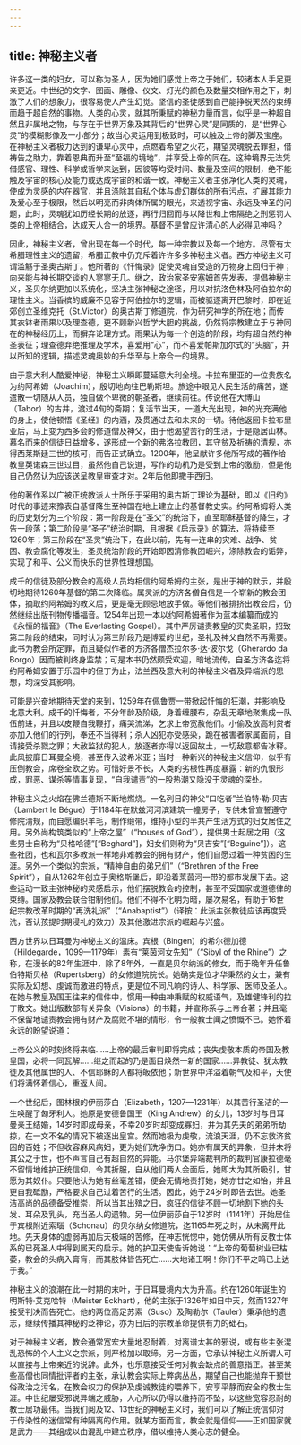 ```yaml
---
---
---
```

title: 神秘主义者
---




许多这一类的妇女，可以称为圣人，因为她们感觉上帝之于她们，较诸本人手足更亲更近。中世纪的文字、图画、雕像、仪文、灯光的颜色及数量交相作用之下，刺激了人们的想象力，很容易使人产生幻觉。坚信的圣徒感到自己能挣脱天然的束缚而趋于超自然的事物。人类的心灵，就其所秉赋的神秘力量而言，似乎是一种超自然且非属地之物，与存在于世界万象及其背后的“世界心灵”是同质的，是“世界心灵”的模糊影像及一小部分；故当心灵运用到极致时，可以触及上帝的脚及宝座。在神秘主义者极力达到的谦卑心灵中，点燃着希望之火花，期望灵魂脱去罪担，借祷告之助力，靠着恩典而升至“至福的境地”，并享受上帝的同在。这种境界无法凭借感官、理性、科学或哲学来达到，因彼等均受时间、数量及空间的限制，绝不能触及宇宙的核心及能力或达成宇宙的和谐一致。神秘主义者主张净化人类的灵魂，使成为灵感的内在器官，并且涤除其自私个体与虚幻群体的所有污点，扩展其能力及爱心至于极限，然后以明亮而非肉体所属的眼光，来透视宇宙、永远及神圣的问题，此时，灵魂犹如历经长期的放逐，再行归回而与以降世和上帝隔绝之刑惩罚人类的上帝相结合，达成天人合一的境界。基督不是曾应许清心的人必得见神吗？

因此，神秘主义者，曾出现在每一个时代，每一种宗教以及每一个地方。尽管有大希腊理性主义的遗留，希腊正教中仍充斥着许许多多神秘主义者。西方神秘主义可谓滥觞于圣奥古斯丁。他所著的《忏悔录》促使灵魂自受造的万物身上回归于神；向来能与神长期交谈的人寥寥无几。继之，政治家圣安塞姆首先发表，提倡神秘主义，圣贝尔纳更加以系统化，坚决主张神秘之途径，用以对抗洛色林及阿伯拉尔的理性主义。当香槟的威廉不见容于阿伯拉尔的逻辑，而被驱逐离开巴黎时，即在近郊创立圣维克托（St.Victor）的奥古斯丁修道院，作为研究神学的所在地；而传其衣钵者雨果以及理查德，更不顾新兴哲学大胆的挑战，仍然将宗教建立于与神同在的神秘经历上，而摒弃论理方式。雨果认为每一个创造的阶段，均有超自然的神圣表征；理查德弃绝推理及学术，喜爱用“心”，而不喜爱帕斯加尔式的“头脑”，并以所知的逻辑，描述灵魂奥妙的升华至与上帝合一的境界。

由于意大利人酷爱神秘，神秘主义瞬即蔓延意大利全境。卡拉布里亚的一位贵族名为约阿希姆（Joachim），殷切地向往巴勒斯坦。旅途中眼见人民生活的痛苦，遂遣散一切随从人员，独自做个卑微的朝圣者，继续前往。传说他在大博山（Tabor）的古井，渡过4旬的斋期；复活节当天，一道大光出现，神的光充满他的身上，使他顿悟《圣经》的内涵，及贯通过去和未来的一切。待他返回卡拉布里亚后，马上变为西多会的修道僧及神父，由于他渴望苦行的生活，于是隐居山林。慕名而来的信徒日益增多，遂形成一个新的弗洛拉教团，其守贫及祈祷的清规，亦得西莱斯廷三世的核可，而告正式确立。1200年，他呈献许多他所写成的著作给教皇英诺森三世过目，虽然他自己说道，写作的动机乃是受到上帝的激励，但是他自己仍然认为应该送呈教皇审查才对。2年后他即撒手西归。

他的著作系以广被正统教派人士所乐于采用的奥古斯丁理论为基础，即以《旧约》时代的事迹来豫表自基督降生至神国在地上建立止的基督教史实。约阿希姆将人类的历史划分为三个阶段：第一阶段是在“圣父”的统治下，直至耶稣基督的降生，才告一段落；第二阶段是“圣子”统治时期，且根据《启示录》的算法，将持续至1260年；第三阶段在“圣灵”统治下，在此以前，先有一连串的灾难、战争、贫困、教会腐化等发生，圣灵统治阶段的开始即因清修教团崛兴，涤除教会的诟弊，实现了和平、公义而快乐的世界性理想国。

成千的信徒及部分教会的高级人员均相信约阿希姆的主张，是出于神的默示，并殷切地期待1260年基督的第二次降临。属灵派的方济各僧自信是一个崭新的教会团体，摘取约阿希姆的教义后，更是毫无顾忌地放手做。等他们被排挤出教会后，仍然继续出版刊物传播福音。1254年出现一本以约阿希姆著作为蓝本编纂而成的《永恒的福音》（The Everlasting Gospel）。其中严厉谴责教皇的买卖圣职，招致第二阶段的结束，同时认为第三阶段乃是博爱的世纪，圣礼及神父自然不再需要。此书为教会所定罪，而且疑似作者的方济各僧杰拉尔多·达·波尔戈（Gherardo da Borgo）因而被判终身监禁；可是本书仍然颇受欢迎，暗地流传。自圣方济各迄将约阿希姆安置于乐园中的但丁为止，法兰西及意大利的神秘主义者及异端派的思想，均深受其影响。

可能是兴奋地期待天堂的来到，1259年在佩鲁贾一带掀起忏悔的狂潮，并影响及北意大利。成千的忏悔者，不分年龄及阶级，身着缠腰布，杂乱无章地聚集成一队伍前进，并且以皮鞭自我鞭打，痛哭流涕，乞求上帝宽赦他们。小偷及放高利贷者亦加入他们的行列，奉还不当得利；杀人凶犯亦受感染，跪在被害者家属面前，自请接受杀戮之罪；大赦监狱的犯人，放逐者亦得以返回故土，一切敌意都告冰释。此风披靡日耳曼全境，甚至传入波希米亚；当时一种新兴的神秘主义信仰，似乎有压倒教会，席卷全欧之势。可惜好景不长，人类的劣根性再度暴露：新的仇恨形成，罪恶、谋杀等情事复现，“自我谴责”的一股热潮又隐没于灵魂的深处。

神秘主义之火焰在佛兰德斯不断地燃烧。一名列日的神父“口吃者”兰伯特·勒·贝吉（Lambert le Bégue）于1184年在默兹河河滨建筑一幢房子，专供未曾宣誓遵守修院清规，而自愿编织羊毛，制作缎带，维持小型的半共产生活方式的妇女居住之用。另外尚构筑类似的“上帝之屋”（“houses of God”），提供男士起居之用（这些男士自称为“贝格哈德”[“Beghard”]，妇女们则称为“贝吉安”[“Beguine”]）。这些社团，也和瓦尔多教派一样地非难教会的拥有财产，他们自愿过着一种贫困的生涯。另外一个类似的宗派，“精神自由的弟兄们”（“Brethren of the Free Spirit”），自从1262年创立于奥格斯堡后，即沿着莱茵河一带的都市发展下去。这些运动一致主张神秘的灵感启示，他们摆脱教会的控制，甚至不受国家或道德律的束缚。国家及教会联合钳制他们。他们不得不化明为暗，屡次易名，有助于16世纪宗教改革时期的“再洗礼派”（“Anabaptist”）（译按：此派主张教徒应该再度受洗，否认孩提时期浸礼的效力）及其他激进宗派的崛起与兴盛。

西方世界以日耳曼为神秘主义的温床。宾根（Bingen）的希尔德加德（Hildegarde，1099—1179年）素有“莱茵河女先知”（“Sibyl of the Rhine”）之称，在漫长的82年生涯中，除了8年外，一直是贝尔纳派的修女，而于晚年升任鲁伯特斯贝格（Rupertsberg）的女修道院院长。她确实是位才华秉然的女士，兼有实际及幻想、虔诚而激进的特点，更是位不同凡响的诗人、科学家、医师及圣人。在她与教皇及国王往来的信件中，惯用一种由神秉赋的权威语气，及雄健锋利的拉丁散文。她出版数部有关异象（Visions）的书籍，并宣称系与上帝合著；并且毫不保留地谴责教会拥有财产及腐败不堪的情形，令一般教士闻之愤慨不已。她怀着永远的盼望说道：

上帝公义的时刻终将来临……上帝的最后审判即将完成；丧失虔敬本质的帝国及教皇国，必将一同瓦解……继之而起的乃是面目焕然一新的国家……异教徒、犹太教徒及其他属世的人、不信耶稣的人都将皈依他；新世界中洋溢着朝气及和平，天使们将满怀着信心，重返人间。



一个世纪后，图林根的伊丽莎白（Elizabeth，1207—1231年）以其苦行圣洁的一生唤醒了匈牙利人。她原是安德鲁国王（King Andrew）的女儿，13岁时与日耳曼亲王结婚，14岁时即成母亲，不幸20岁时却变成寡妇，并为其先夫的弟弟所劫掠，在一文不名的情况下被逐出皇宫。然而她极为虔敬，流浪天涯，仍不忘救济贫困的百姓；不但收容麻风病妇，更为她们洗净伤口。她亦有属天的异象，但并未将其公之于世，也不声言自己有超自然的异能。马尔堡异端裁判所的裁判官康拉德毫不留情地维护正统信仰，令其折服，自从他们两人会面后，她即大为其所吸引，甘愿为其奴仆。只要他认为她有丝毫差错，便会无情地责打她，她亦甘之如饴，并且更自我砥励，严格要求自己过着苦行的生活。因此，她于24岁时即告去世。她圣洁高尚的品德备受推崇，所以当其出殡之日，疯狂的信徒不顾一切地割下她的头发、耳朵及乳头，充当圣人的遗物。另一位伊丽莎白于12岁时（1141年）开始居住于宾根附近索瑙（Schonau）的贝尔纳女修道院，迄1165年死之时，从未离开此地。先天身体的虚弱再加后天极端的苦修，在神志恍惚中，她仿佛从所有反教士体系的已死圣人中得到属天的启示。她的护卫天使告诉她说：“上帝的葡萄树业已枯萎，教会的头病入膏肓，而其肢体皆告死亡……大地诸王啊！你们不平之鸣已上达于我。”

神秘主义的浪潮在此一时期的末叶，于日耳曼境内大为升高。约在1260年诞生的明斯特·艾克哈特（Meister Eckhart），他的主张于1326年如日中天，然而1327年接受判决而告死亡。他的两位高足苏索（Suso）及陶勒尔（Tauler）秉承他的遗志，继续传播其神秘的泛神论，亦为日后的宗教革命提供有力的础石。

对于神秘主义者，教会通常宽宏大量地忍耐着，对离谱太甚的邪说，或有些主张混乱恐怖的个人主义之宗派，则严格加以取缔。另一方面，它承认神秘主义所谓人可以直接与上帝亲近的说辞。此外，也乐意接受任何对教会缺点的善意指正。甚至某些高僧也同情批评者的主张，承认教会实际上弊病丛丛，期望自己也能抛弃干预世俗政治之污名，在教会权力的保护及虔诚教徒的喂养下，安享平静而安全的教士生涯。中世纪屡受邪说异端之威胁，人心所以仍得以维持而不坠，以这些宽容忍耐的教士居功最伟。当我们阅及12、13世纪的神秘主义时，我们可以了解正统信仰对于传染性的迷信常有种隔离的作用。就某方面而言，教会就是信仰——正如国家就是武力——其组成以由混乱中建立秩序，借以维持人类心志的健全。